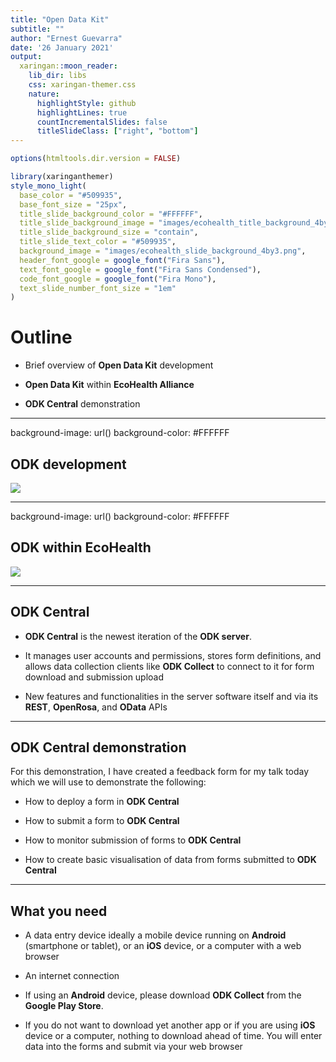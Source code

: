 ```yaml
---
title: "Open Data Kit"
subtitle: ""  
author: "Ernest Guevarra"
date: '26 January 2021'
output:
  xaringan::moon_reader:
    lib_dir: libs
    css: xaringan-themer.css
    nature:
      highlightStyle: github
      highlightLines: true
      countIncrementalSlides: false
      titleSlideClass: ["right", "bottom"]
---
```


```r
options(htmltools.dir.version = FALSE)
```

```r
library(xaringanthemer)
style_mono_light(
  base_color = "#509935",
  base_font_size = "25px",
  title_slide_background_color = "#FFFFFF",
  title_slide_background_image = "images/ecohealth_title_background_4by3.png",
  title_slide_background_size = "contain",
  title_slide_text_color = "#509935",
  background_image = "images/ecohealth_slide_background_4by3.png",
  header_font_google = google_font("Fira Sans"),
  text_font_google = google_font("Fira Sans Condensed"),
  code_font_google = google_font("Fira Mono"),
  text_slide_number_font_size = "1em"
)
```

# Outline

* Brief overview of **Open Data Kit** development

* **Open Data Kit** within **EcoHealth Alliance**

* **ODK Central** demonstration

---

background-image: url()
background-color: #FFFFFF

## ODK development

![](images/odk_history.png)

<!--- <img src="images/odk_history.png" width="550px" align="center" /> --->

---

background-image: url()
background-color: #FFFFFF

## ODK within EcoHealth

![](images/odk_eha.png)

---

## ODK Central

* **ODK Central** is the newest iteration of the **ODK server**. 

* It manages user accounts and permissions, stores form definitions, and allows data collection clients like **ODK Collect** to connect to it for form download and submission upload

* New features and functionalities in the server software itself and via its **REST**, **OpenRosa**, and **OData** APIs

---

## ODK Central demonstration

For this demonstration, I have created a feedback form for my talk today which we will use to demonstrate the following:

* How to deploy a form in **ODK Central**

* How to submit a form to **ODK Central**

* How to monitor submission of forms to **ODK Central**

* How to create basic visualisation of data from forms submitted to **ODK Central**

---

## What you need

* A data entry device ideally a mobile device running on **Android** (smartphone or tablet), or an **iOS** device, or a computer with a web browser

* An internet connection

* If using an **Android** device, please download **ODK Collect** from the **Google Play Store**. 

* If you do not want to download yet another app or if you are using **iOS** device or a computer, nothing to download ahead of time. You will enter data into the forms and submit via your web browser

